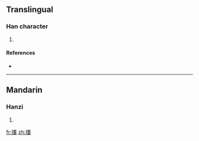 ==Translingual==

===Han character===
{{Han char|rn=64|rad=手|as=17|sn=20|four=5305<sub>0</sub>|canj=手人戈一 (QOIM)}}

# {{defn|Han|sort=手17}}

====References====
* {{Han ref|kx=0462.500|dkj=12979|dj=0812.090|hdz=31984.150|uh=6515|ud=25877|bh=F44D|bd=62541}}

----

==Mandarin==

===Hanzi===
{{cmn-hanzi|pin=[[sān]] ([[san1]])|wg=san<sup>1</sup>}}

# {{defn|Mandarin}}

[[fr:攕]]
[[zh:攕]]